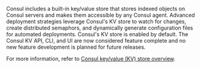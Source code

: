 Consul includes a built-in key/value store that stores indexed objects on Consul servers and makes them accessible by any Consul agent. Advanced deployment strategies leverage Consul's KV store to watch for changes, create distributed semaphors, and dynamically generate configuration files for automated deployments. Consul's KV store is enabled by default. The Consul KV API, CLI, and UI are now considered feature complete and no new feature development is planned for future releases. 

For more information, refer to [Consul key/value (KV) store overview](/consul/docs/dynamic-app/kv).